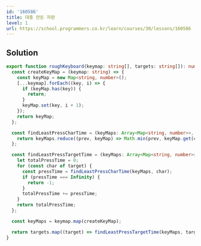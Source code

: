```yaml
---
id: '160586'
title: 대충 만든 자판
level: 1
url: https://school.programmers.co.kr/learn/courses/30/lessons/160586
---
```


## Solution

```typescript filename="solution.ts" copy
export function roughKeyboard(keymap: string[], targets: string[]): number[] {
  const createKeyMap = (keymap: string) => {
    const keyMap = new Map<string, number>();
    [...keymap].forEach((key, i) => {
      if (keyMap.has(key)) {
        return;
      }
      keyMap.set(key, i + 1);
    });
    return keyMap;
  };

  const findLeastPressCharTime = (keyMaps: Array<Map<string, number>>, char: string) => {
    return keyMaps.reduce((prev, keyMap) => Math.min(prev, keyMap.get(char) || Infinity), Infinity);
  };

  const findLeastPressTargetTime = (keyMaps: Array<Map<string, number>>, target: string) => {
    let totalPressTime = 0;
    for (const char of target) {
      const pressTime = findLeastPressCharTime(keyMaps, char);
      if (pressTime === Infinity) {
        return -1;
      }
      totalPressTime += pressTime;
    }
    return totalPressTime;
  };

  const keyMaps = keymap.map(createKeyMap);

  return targets.map((target) => findLeastPressTargetTime(keyMaps, target));
}
```
